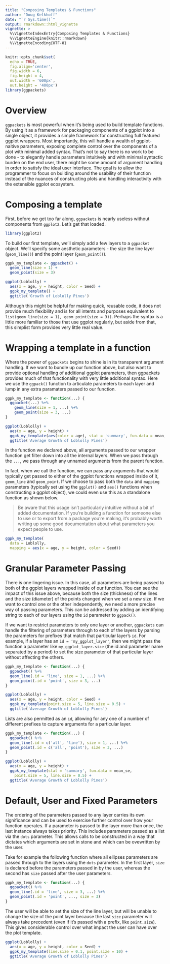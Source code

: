 ```yaml
--- 
title: "Composing Templates & Functions" 
author: "Doug Kelkhoff" 
date: "`r Sys.time()`"
output: rmarkdown::html_vignette
vignette: >
  %\VignetteIndexEntry{Composing Templates & Functions}
  %\VignetteEngine{knitr::rmarkdown}
  %\VignetteEncoding{UTF-8}
---
```


```r
knitr::opts_chunk$set(
  echo = TRUE, 
  fig.align='center', 
  fig.width = 6,
  fig.height = 4,
  out.width = '600px', 
  out.height = '400px') 
library(ggpackets)
```

# Overview

`ggpackets` is most powerful when it's being used to build template functions.
By using it as a framework for packaging components of a ggplot into a single
object, it provides a simple framework for constructing full featured ggplot
wrappers. Most importantly, this will handle a wealth of ggplot-naitive
parameters, exposing complete control over the components of a plot with
minimal added syntax. That's not to say there is no work to be done - to
elegantly handle parameters intuitively and with minimal syntactic burden on
the end user, there might be some amount of argument handling in order to
satisfy the ideal user interface. The goal is to allow the programmer to focus
on building around the usability of their function instead of the nuances of
constructing plots and handling interactivity with the extensible ggplot
ecosystem.

# Composing a template

First, before we get too far along, `ggpackets` is nearly useless without
components from `ggplot2`. Let's get that loaded.

```r
library(ggplot2)
```

To build our first template, we'll simply add a few layers to a `ggpacket`
object. We'll specify some aesthetic parameters - the size the line layer
(`geom_line()`) and the point layer (`geom_point()`).

```r
ggpk_my_template <- ggpacket() + 
  geom_line(size = 1) + 
  geom_point(size = 3)
```

```r
ggplot(Loblolly) + 
  aes(x = age, y = height, color = Seed) + 
  ggpk_my_template() + 
  ggtitle('Growth of Loblolly Pines')
```

Although this might be helpful for making quick, reusable code, it does not 
provide much flexibility and is for all intents and purposes equivalent to 
`list(geom_line(size = 1), geom_point(size = 3))`. Perhaps the syntax is a
little more familiar to those that use ggplot regularly, but aside from that,
this simplist form provides very little real value.

# Wrapping a template in a function

Where the power of `ggpackets` begins to shine is in its transparent argument 
handling. If we want to bundle up our function above, but also want to provide 
optional handling of additional ggplot parameters, then ggpackets provides much 
of that functionality with very little additional syntax. Here we use the
`ggpack()` function to articulate parameters to each layer and lump in any extra
paramaters passed to our function.

```r
ggpk_my_template <- function(...) {
  ggpacket(...) %+%
    geom_line(size = 1, ...) %+%
    geom_point(size = 3, ...)
}
```

```r
ggplot(Loblolly) + 
  aes(x = age, y = height) + 
  ggpk_my_template(aes(color = age), stat = 'summary', fun.data = mean_se, size = 5, alpha = 0.5) + 
  ggtitle('Average Growth of Loblolly Pines')
```

In the function we declared above, all arguments passed to our wrapper function
get filter down into all the internal layers. When we pass through the `...`, we
pass through any unnamed arguments from the parent function.

In fact, when we call the function, we can pass any arguments that would
typically get passed to either of the ggplot functions wrapped inside of it,
`geom_line` and `geom_point`. If we choose to pass both the `data` and `mapping`
parameters (typically set using the `ggplot()` and `aes()` functions when
constructing a ggplot object), we could even use this as a standalone function
as shown below.

> Be aware that this usage isn't particularly intuitive without a bit of added
documentation. If you're building a function for someone else to use or to
export from a package you're making, it's probably worth writing up some good
documentation about what parameters you expect people to use.

```r
ggpk_my_template(
  data = Loblolly,
  mapping = aes(x = age, y = height, color = Seed))
```


# Granular Parameter Passing

There is one lingering issue. In this case, all parameters are being passed to 
both of the ggplot layers wrapped inside of our function. You can see the impact
of this issue above, because both the size (thickness) of the lines and the size
(diameter) of the points changed when we set a new size. If we want to control 
one or the other independently, we need a more precise way of passing
parameters. This can be addressed by adding an identifying string to each of our
layers using the `id` parameter to `ggpack()`.

If we want to restrict parameters to only one layer or another, `ggpackets` can 
handle the filtering of parameters through to each of the layers by parsing the
parameters for prefixes that match that particular layer's `id`. For example, if
a layer has an `id = 'my_ggplot_layer'`, then we might pass the function a
parameter like `my_ggplot_layer.size` (the id and parameter name separated by a
period) to set the size parameter of that particular layer without affecting the
others.

```r
ggpk_my_template <- function(...) {
  ggpacket() %+%
  geom_line(.id = 'line', size = 1, ...) %+% 
  geom_point(.id = 'point', size = 3, ...)
}
```

```r
ggplot(Loblolly) + 
  aes(x = age, y = height, color = Seed) + 
  ggpk_my_template(point.size = 5, line.size = 0.5) + 
  ggtitle('Average Growth of Loblolly Pines')
```

Lists are also permitted as an `id`, allowing for any one of a number of
different prefixes to capture arguments for a particular layer.

```r
ggpk_my_template <- function(...) {
  ggpacket() %+%
  geom_line(.id = c('all', 'line'), size = 1, ...) %+%
  geom_point(.id = c('all', 'point'), size = 3, ...)
}
```

```r
ggplot(Loblolly) + 
  aes(x = age, y = height) + 
  ggpk_my_template(stat = 'summary', fun.data = mean_se,
    point.size = 5, line.size = 0.5) + 
  ggtitle('Average Growth of Loblolly Pines')
```

# Default, User and Fixed Parameters

The ordering of the parameters passed to any layer carries its own significance
and can be used to exercise further control over how your function operates. If
a parameter is passed to the layer more than once, the last instance always
takes priority. This includes parameters passed as a list via the `dots`
parameter. This allows calls to be constructed in a way that dictates which
arguments are set in stone and which can be ovewritten by the user.

Take for example the following function where all ellipses parameters are passed
through to the layers using the `dots` parameter. In the first layer, `size` is
declared before the parameters passed in by the user, whereas the second has
`size` passed after the user parameters.

```r
ggpk_my_template <- function(...) {
  ggpacket() %+%
  geom_line(.id = 'line', size = 3, ...) %+%
  geom_point(.id = 'point', ..., size = 3)
}
```

The user will be able to set the size of the line layer, but will be unable to 
change the size of the point layer because the last `size` parameter will always
take precedent (even if it's passed with a prefix, like `point.size`). This
gives considerable control over what impact the user can have over the plot
template.

```r
ggplot(Loblolly) + 
  aes(x = age, y = height, color = Seed) + 
  ggpk_my_template(line.size = 0.1, point.size = 10) + 
  ggtitle('Average Growth of Loblolly Pines')
```
